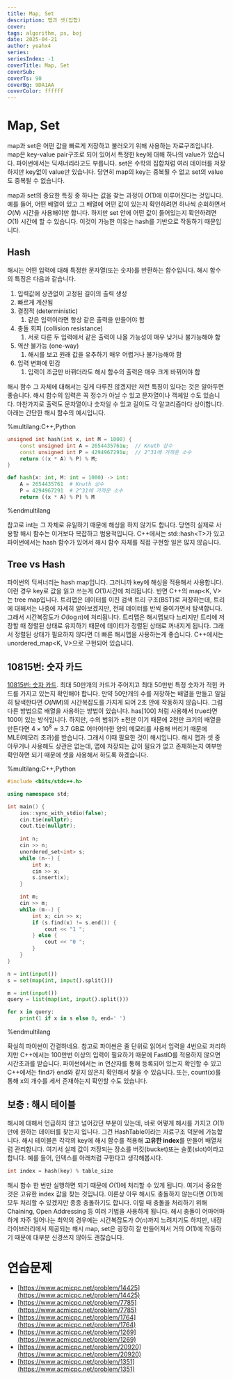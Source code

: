 ```yaml
---
title: Map, Set
description: 맵과 셋(집합)
cover:
tags: algorithm, ps, boj
date: 2025-04-21
author: yeahx4
series: 
seriesIndex: -1
coverTitle: Map, Set
coverSub: 
coverTs: 90
coverBg: 9DA1AA
coverColor: ffffff
---
```


# Map, Set

map과 set은 어떤 값을 빠르게 저장하고 불러오기 위해 사용하는 자료구조입니다. map은 key-value pair구조로 되어 있어서 특정한 key에 대해 하나의 value가 있습니다. 파이썬에서는 딕셔너리라고도 부릅니다. set은 수학의 집합처럼 여러 데이터를 저장하지만 key없이 value만 있습니다. 당연히 map의 key는 중복될 수 없고 set의 value도 중복될 수 없습니다.

map과 set의 중요한 특징 중 하나는 값을 찾는 과정이 $O(1)$에 이루어진다는 것입니다. 예를 들어, 어떤 배열이 있고 그 배열에 어떤 값이 있는지 확인하려면 하나씩 순회하면서 $O(N)$ 시간을 사용해야만 합니다. 하지만 set 안에 어떤 값이 들어있는지 확인하려면 $O(1)$ 시간에 할 수 있습니다. 이것이 가능한 이유는 hash를 기반으로 작동하기 때문입니다.

## Hash

해시는 어떤 입력에 대해 특정한 문자열(또는 숫자)를 반환하는 함수입니다. 해시 함수의 특징은 다음과 같습니다.

1. 입력값에 상관없이 고정된 길이의 출력 생성
2. 빠르게 계산됨
3. 결정적 (deterministic)
   1. 같은 입력이라면 항상 같은 출력을 만들어야 함
4. 충돌 회피 (collision resistance)
   1. 서로 다른 두 입력에서 같은 출력이 나올 가능성이 매우 낮거나 불가능해야 함
5. 역산 불가능 (one-way)
   1. 해시를 보고 원래 값을 유추하기 매우 어렵거나 불가능해야 함
6. 입력 변화에 민감
   1. 입력이 조금만 바뀌더라도 해시 함수의 출력은 매우 크게 바뀌어야 함



해시 함수 그 자체에 대해서는 깊게 다루진 않겠지만 저런 특징이 있다는 것은 알아두면 좋습니다. 해시 함수의 입력은 꼭 정수가 아닐 수 있고 문자열이나 객체일 수도 있습니다. 마찬가지로 출력도 문자열이나 숫자일 수 있고 길이도 각 알고리즘마다 상이합니다. 아래는 간단한 해시 함수의 예시입니다.

%multilang:C++,Python
```cpp
unsigned int hash(int x, int M = 1000) {
    const unsigned int A = 2654435761u;  // Knuth 상수
    const unsigned int P = 4294967291u;  // 2^31에 가까운 소수
    return ((x * A) % P) % M;
}
```

```python
def hash(x: int, M: int = 1000) -> int:
    A = 2654435761  # Knuth 상수
    P = 4294967291  # 2^31에 가까운 소수
    return ((x * A) % P) % M
```
%endmultilang

참고로 int는 그 자체로 유일하기 때문에 해싱을 하지 않기도 합니다. 당연히 실제로 사용할 해시 함수는 이거보다 복잡하고 범용적입니다. C++에서는 std::hash\<T>가 있고 파이썬에서는 hash 함수가 있어서 해시 함수 자체를 직접 구현할 일은 많지 않습니다.

## Tree vs Hash

파이썬의 딕셔너리는 hash map입니다. 그러니까 key에 해싱을 적용해서 사용합니다. 이런 경우 key로 값을 읽고 쓰는게 $O(1)$시간에 처리됩니다. 반면 C++의 map\<K, V>는 tree map입니다. 트리맵은 데이터를 이진 검색 트리 구조(BST)로 저장하는데, 트리에 대해서는 나중에 자세히 알아보겠지만, 전체 데이터를 반씩 줄여가면서 탐색합니다. 그래서 시간복잡도가 $O(\log n)$에 처리됩니다. 트리맵은 해시맵보다 느리지만 트리에 저장할 때 정렬된 상태로 유지하기 때문에 데이터가 정렬된 상태로 꺼내지게 됩니다. 그래서 정렬된 상태가 필요하지 않다면 더 빠른 해시맵을 사용하는게 좋습니다. C++에서는 unordered\_map\<K, V>으로 구현되어 있습니다.

## 10815번: 숫자 카드

[10815번: 숫자 카드](https://www.acmicpc.net/problem/10815). 최대 50만개의 카드가 주어지고 최대 50만번 특정 숫자가 적힌 카드를 가지고 있는지 확인해야 합니다. 만약 50만개의 수를 저장하는 배열을 만들고 일일히 탐색한다면 $O(NM)$의 시간복잡도를 가지게 되어 2초 안에 작동하지 않습니다. 그럼 다른 방법으로 배열을 사용하는 방법이 있습니다. has\[100] 처럼 사용해서 true라면 100이 있는 방식입니다. 하지만, 수의 범위가 $\pm$천만 이기 때문에 2천만 크기의 배열을 만든다면 $4 \times 10^8 \approx 3.7 \,\, \text{GB}$로 어마어마한 양의 메모리를 사용해 버리기 때문에 MLE(메모리 초과)를 받습니다. 그래서 이때 필요한 것이 해시입니다. 해시 맵과 셋 중 아무거나 사용해도 상관은 없는데, 맵에 저장되는 값이 필요가 없고 존재하는지 여부만 확인하면 되기 때문에 셋을 사용해서 하도록 하겠습니다.

%multilang:C++,Python
```cpp
#include <bits/stdc++.h>

using namespace std;

int main() {
    ios::sync_with_stdio(false);
    cin.tie(nullptr);
    cout.tie(nullptr);
    
    int n;
    cin >> n;
    unordered_set<int> s;
    while (n--) {
        int x;
        cin >> x;
        s.insert(x);
    }

    int m;
    cin >> m;
    while (m--) {
        int x; cin >> x;
        if (s.find(x) != s.end()) {
            cout << "1 ";
        } else {
            cout << "0 ";
        }
    }
}
```

```python
n = int(input())
s = set(map(int, input().split()))

m = int(input())
query = list(map(int, input().split()))

for x in query:
    print(1 if x in s else 0, end=' ')
```
%endmultilang

확실히 파이썬이 간결하네요. 참고로 파이썬은 줄 단위로 읽어서 입력을 4번으로 처리하지만 C++에서는 100만번 이상의 입력이 필요하기 때문에 FastIO를 적용하지 않으면 시간초과를 받습니다. 파이썬에서는 in 연산자를 통해 등록되어 있는지 확인할 수 있고 C++에서는 find가 end와 같지 않은지 확인해서 찾을 수 있습니다. 또는, count(x)를 통해 x의 개수를 세서 존재하는지 확인할 수도 있습니다.



## 보충 : 해시 테이블

해시에 대해서 언급하지 않고 넘어갔던 부분이 있는데, 바로 어떻게 해시를 가지고 $O(1)$만에 원하는 데이터를 찾는지 입니다. 그건 HashTable이라는 자료구조 덕분에 가능합니다. 해시 테이블은 각각의 key에 해시 함수를 적용해 **고유한 index**를 만들어 배열처럼 관리합니다. 여기서 실제 값이 저장되는 장소를 버킷(bucket)또는 슬롯(slot)이라고 합니다. 예를 들어, 인덱스를 아래처럼 구한다고 생각해봅시다.

```cpp
int index = hash(key) % table_size
```

해시 함수 한 번만 실행하면 되기 때문에 $O(1)$에 처리할 수 있게 됩니다. 여기서 중요한 것은 고유한 index 값을 찾는 것입니다. 이론상 아무 해시도 충돌하지 않는다면 $O(1)$에 모두 처리할 수 있겠지만 종종 충돌하기도 합니다. 이럴 때 충돌을 처리하기 위해 Chaining, Open Addressing 등 여러 기법을 사용하게 됩니다. 해시 충돌이 어마어마하게 자주 일어나는 최악의 경우에는 시간복잡도가 $O(n)$까지 느려지기도 하지만, 내장 라이브러리에서 제공되는 해시 map, set은 굉장히 잘 만들어져서 거의 $O(1)$에 작동하기 때문에 대부분 신경쓰지 않아도 괜찮습니다.



# 연습문제

- [https://www.acmicpc.net/problem/14425](https://www.acmicpc.net/problem/14425)
- [https://www.acmicpc.net/problem/7785](https://www.acmicpc.net/problem/7785)
- [https://www.acmicpc.net/problem/1764](https://www.acmicpc.net/problem/1764)
- [https://www.acmicpc.net/problem/1269](https://www.acmicpc.net/problem/1269)
- [https://www.acmicpc.net/problem/20920](https://www.acmicpc.net/problem/20920)
- [https://www.acmicpc.net/problem/1351](https://www.acmicpc.net/problem/1351)

